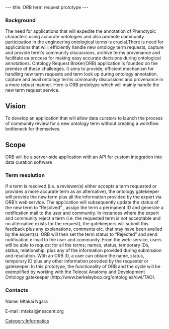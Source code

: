 ---
title: ORB term request prototype
---

===Background===
The need for applications that will expedite the annotation of Phenotypic characters using accurate ontologies and also promote community participation in the engineering ontological terms is crucial.There is need for applications that will; efficiently handle new ontology term requests, capture and provide term's community discussions, archive terms provenance and facilitate ea process for making easy accurate decisions during ontological annotations.
Ontology Request Broker(ORB) application is founded on the premise of these challenges. It aims to provide; efficient mechanism for handling new term requests and term look up during ontology annotation, capture and avail ontology terms community discussions and provenance in a more robust manner.
Here is ORB prototype which will mainly handle the new term request service.

==Vision==
To develop an application that will allow data curators to launch the process of community review for a new ontology term without creating a workflow bottleneck for themselves.

==Scope==
ORB will be a server-side application with an API for custom integration into data curation software





===Term resolution===
If a term is resolved (i.e. a reviewer(s) either accepts a term requested or provides a more accurate term as an alternative), the ontology gatekeeper will provide the new term plus all the information provided by the expert via ORB’s web service. The application will subsequently update the status of the new term to “Resolved” , assign the term a permanent ID and generate a notification mail to the user and community.
In instances where the expert and community reject a term (i.e. the requested term is not acceptable and no alternative exists for the request), the gatekeepers will submit this feedback plus any explanations, comments etc. that may have been availed by the expert(s). ORB will then set the term status to “Rejected” and send notification e-mail to the user and community.
From the web-service, users will be able to request for all the terms; names, status, temporary IDs, status, relationship, plus any of the information provided during submission and resolution.
With an ORB ID, a user can obtain the name, status, temporary ID plus any other information provided by the requester or gatekeeper.
In this prototype, the functionality of ORB and the cycle will be exemplified by working with the Teleost Anatomy and Development Ontology gatekeeper (http://www.berkeleybop.org/ontologies/owl/TAO).




===Contacts===

Name: Mtakai Ngara

E-mail: mtakai@nescent.org

[[Category:Informatics]]